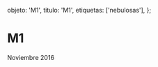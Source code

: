 
  objeto: 'M1',
  titulo: 'M1',
  etiquetas: ['nebulosas'],
};

# M1

<Imagen
  src="registro/m1_20161101_1_m1_20161111_i88.jpg"
  fecha="20161101"
/>

 Noviembre 2016